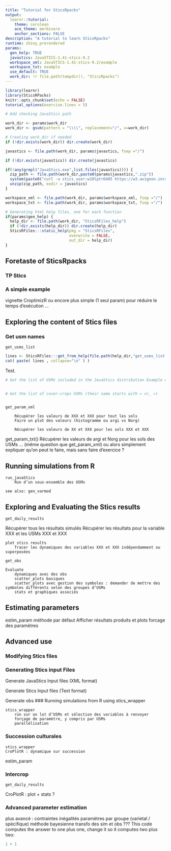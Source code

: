 ```yaml
---
title: "Tutorial for SticsRpacks"
output: 
  learnr::tutorial:
    theme: cerulean
    ace_theme: merbivore
    anchor_sections: FALSE
description: "A tutorial to learn SticsRpacks"
runtime: shiny_prerendered
params:
  gen_help: TRUE
  javastics: JavaSTICS-1.41-stics-9.2
  workspace_xml: JavaSTICS-1.41-stics-9.2/example
  workspace_txt: example
  use_default: TRUE
  work_dir: !r file.path(tempdir(), "SticsRpacks")
---
```


```r
library(learnr)
library(SticsRPacks)
knitr::opts_chunk$set(echo = FALSE)
tutorial_options(exercise.lines = 5)
```

```r
# Add checking JavaStics path

work_dir <- params$work_dir
work_dir <- gsub(pattern = "\\\\", replacement="/", x=work_dir)

# Creating work_dir if needed
if (!dir.exists(work_dir)) dir.create(work_dir)

javastics <- file.path(work_dir, params$javastics, fsep ="/")

if (!dir.exists(javastics)) dir.create(javastics)

if(!any(grepl("JavaStics.exe",list.files(javastics)))) {
  zip_path <- file.path(work_dir,paste0(params$javastics,".zip"))
  system(paste0("curl -u stics_user:w10lptr6405 https://w3.avignon.inra.fr/forge/attachments/download/2402/",params$javastics,".zip --output ", zip_path))
  unzip(zip_path, exdir = javastics)
}

workspace_xml <- file.path(work_dir, params$workspace_xml, fsep ="/")
workspace_txt <- file.path(work_dir, params$workspace_txt, fsep ="/")
```

```r

# Generating html help files, one for each function
if(params$gen_help) {
  help_dir <- file.path(work_dir, "SticsRFiles_help")
  if (!dir.exists(help_dir)) dir.create(help_dir)
  SticsRFiles:::static_help(pkg = "SticsRFiles", 
                            overwrite = FALSE, 
                            out_dir = help_dir)
}

```

## Foretaste of SticsRpacks 


### TP Stics


### A simple example

vignette CroptimizR ou encore plus simple (1 seul param) pour réduire le temps d’exécution …

## Exploring the content of Stics files 
 
### Get usm names

`get_usms_list`

```r
lines <- SticsRFiles:::get_from_help(file.path(help_dir,"get_usms_list.html"))
cat( paste( lines , collapse="\n" ) )
```

Test.

```r
# Get the list of USMs included in the JavaStics distribution Example directory
```

```r

```

```r
# Get the list of cover-crops USMs (their name starts with « cc_ »)
```

```r

```


	get_param_xml
 
		Récupérer les valeurs de XXX et XXX pour tout les sols
		Faire un plot des valeurs (histogramme ou argi vs Norg)
 
		Récupérer les valeurs de XX et XXX pour les sols XXX et XXX
 
get_param_txt()
Récupérer les valeurs de argi et Norg pour les sols des USMs ... (même question que get_param_xml)
		ou alors simplement expliquer qu’on peut le faire, mais sans faire d’exercice ?
 
 
## Running simulations from R
 
	run_javaStics
		Run d’un sous-ensemble des USMs
 
	see also: gen_varmod
 
 
## Exploring and Evaluating the Stics results

	get_daily_results
Récupérer tous les résultats simulés
Récupérer les résultats pour la variable XXX et les USMs XXX et XXX

	plot stics results
		Tracer les dynamiques des variables XXX et XXX indépendamment ou superposées
	
	get_obs

	Evaluate
		dynamiques avec des obs
		scatter_plots basiques
		scatter_plots avec gestion des symboles : demander de mettre des symboles différents selon des groupes d’USMs
		stats et graphiques associés


## Estimating parameters

estim_param
	méthode par défaut
	Afficher résultats produits et plots
	forcage des paramètres

## Advanced use
 
### Modifying Stics files
 
 
 


### Generating Stics input Files

Generate JavaStics Input files (XML format)

Generate Stics Input files (Text format)

Generate obs
### Running simulations from R using stics_wrapper
 
	stics_wrapper
		run sur un lot d’USMs et sélection des variables à renvoyer
		forçage de paramètre, y compris par USMs
		parallélisation
	
### Succession culturales
 
	stics_wrapper
	CroPlotR : dynamique sur succession
estim_param
	
### Intercrop
	
	get_daily_results
CroPlotR : plot + stats ?	
 
### Advanced parameter estimation 

plus avancé :
	contraintes inégalités
	paramètres par groupe (varietal / spécifique)
méthode bayesienne
transfo des sim et obs ???
This code computes the answer to one plus one, change it so it computes two plus two:

```r
1 + 1
```
